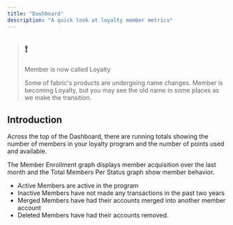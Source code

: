 ```yaml
---
title: "Dashboard"
description: "A quick look at loyalty member metrics"
---
```


> ## ❗️
> 
> Member is now called Loyalty
> 
> Some of fabric's products are undergoing name changes. Member is becoming Loyalty, but you may see the old name in some places as we make the transition.

## Introduction

Across the top of the Dashboard, there are running totals showing the number of members in your loyalty program and the number of points used and available.

The Member Enrollment graph displays member acquisition over the last month and the Total Members Per Status graph show member behavior.

* Active Members are active in the program
* Inactive Members have not made any transactions in the past two years
* Merged Members have had their accounts merged into another member account
* Deleted Members have had their accounts removed.